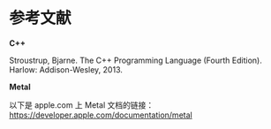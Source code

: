 # 参考文献

<OrigninalPDF title="1.3 References" />

**C++**

Stroustrup, Bjarne. The C++ Programming Language (Fourth Edition). Harlow: Addison-Wesley, 2013.

**Metal**

以下是 apple.com 上 Metal 文档的链接：https://developer.apple.com/documentation/metal
